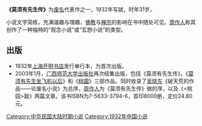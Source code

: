 '''《莫须有先生传》'''为[[废名|废名]]代表作之一，1932年写就，时年31岁。

小说文字简练，充满谐趣与理趣，[[佛教|佛教]]与[[禅宗|禅宗]]的影响在书中随处可见。[[周作人|周作人]]称其创作了一种独特的“观念小说”或“玄想小说”的类型。

==出版==
*1932年[[上海开明书店|上海开明书店]]发行单行本，为首次出版。
*2003年1月，[[广西师范大学出版社|广西师范大学出版社]]再次结集出版，包括《莫须有先生传》，《[[莫须有先生坐飞机以后|莫须有先生坐飞机以后]]》和《[[桃園_(小說)|桃園]]》三部作品。同时收录了[[吴晓东|吴晓东]]《破天荒的作品——论废名小说》为总序，[[周作人|周作人]]为《莫须有先生传》做的序，以及《<桃园>跋》两篇文章。该书ISBN为7-5633-3794-6，首印8000册，定价24.80元。

[[Category:中华民国大陆时期小说|Category:中华民国大陆时期小说]]
[[Category:1932年中国小说|Category:1932年中国小说]]


{{Chinese literature-stub}}